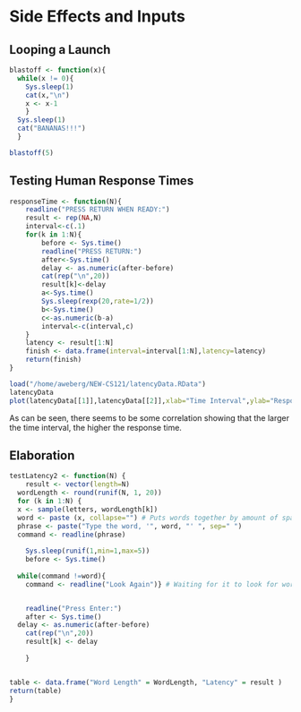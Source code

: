 Side Effects and Inputs
=======================

## Looping a Launch
```r
blastoff <- function(x){
  while(x != 0){
    Sys.sleep(1)
    cat(x,"\n")
    x <- x-1
    }
  Sys.sleep(1)
  cat("BANANAS!!!")
  }

blastoff(5)
```

## Testing Human Response Times
```r
responseTime <- function(N){
    readline("PRESS RETURN WHEN READY:")
    result <- rep(NA,N)
    interval<-c(.1)
    for(k in 1:N){
        before <- Sys.time()
        readline("PRESS RETURN:")
        after<-Sys.time()
        delay <- as.numeric(after-before)
        cat(rep("\n",20))
        result[k]<-delay
        a<-Sys.time()
        Sys.sleep(rexp(20,rate=1/2))
        b<-Sys.time()
        c<-as.numeric(b-a)
        interval<-c(interval,c)
    }
    latency <- result[1:N]
    finish <- data.frame(interval=interval[1:N],latency=latency)
    return(finish)
}
```

```r
load("/home/aweberg/NEW-CS121/latencyData.RData")
latencyData
plot(latencyData[[1]],latencyData[[2]],xlab="Time Interval",ylab="Response Time",main="Response Time vs. Time Interval")
```
As can be seen, there seems to be some correlation showing that the larger the time interval, the higher the response time.


## Elaboration
```r
testLatency2 <- function(N) {
    result <- vector(length=N)
  wordLength <- round(runif(N, 1, 20)) 
  for (k in 1:N) {
  x <- sample(letters, wordLength[k])  
  word <- paste (x, collapse="") # Puts words together by amount of space between ""
  phrase <- paste("Type the word, '", word, "' ", sep=" ")
  command <- readline(phrase)
  
    Sys.sleep(runif(1,min=1,max=5))
    before <- Sys.time() 
  
  while(command !=word){
    command <- readline("Look Again")} # Waiting for it to look for word


    readline("Press Enter:")
    after <- Sys.time()
  delay <- as.numeric(after-before)
    cat(rep("\n",20))
    result[k] <- delay
 
    }


table <- data.frame("Word Length" = WordLength, "Latency" = result )
return(table)
}
```

